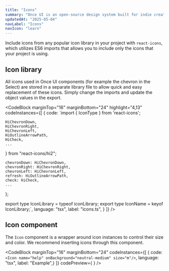 ```yaml
---
title: "Icons"
summary: "Once UI is an open-source design system built for indie creators, small teams, and startups to fuel the next generation of web applications."
updatedAt: "2025-05-04"
navLabel: "Icons"
navIcon: "learn"
---
```


Include icons from any popular icon library in your project with <SmartLink suffixIcon="arrowUpRight" href="https://react-icons.github.io/react-icons/">`react-icons`</SmartLink>, which utilizes ES6 imports that allows you to include only the icons that your project
is using.

## Icon library

All icons used in Once UI components (for example the chevron in the Select) are stored in
a separate library file to allow quick and easy replacement of these icons. Simply change
the imports and update the object values in the export.

<CodeBlock
  marginTop="16"
  marginBottom="24"
  highlight="4,13"
  codeInstances={[
  {
    code:
`import { IconType } from 'react-icons';

    HiChevronDown,
    HiChevronRight,
    HiChevronLeft,
    HiOutlineArrowPath,
    HiCheck,
    ...
} from "react-icons/hi2";

    chevronDown: HiChevronDown,
    chevronRight: HiChevronRight,
    chevronLeft: HiChevronLeft,
    refresh: HiOutlineArrowPath,
    check: HiCheck,
    ...
};

export type IconLibrary = typeof iconLibrary;
export type IconName = keyof IconLibrary;`,
    language: "tsx",
    label: "icons.ts",
  }
]} />

## Icon component

The <SmartLink suffixIcon="arrowUpRight" href="/once-ui/components/icon">`Icon`</SmartLink> component is a wrapper around icon instances to control their size and color. We recommend
inserting icons through this component.

<CodeBlock
  marginTop="16"
  marginBottom="24"
  codeInstances={[
    {
      code:
`<Icon
    name="help"
    onBackground="neutral-medium"
    size="m"/>`,
    language: "tsx",
    label: "Example",}
  ]}
  codePreview={<Row gap="24" wrap>
      <Icon name="rocket" size="m" />
      <Icon name="close" size="m" />
      <Icon name="check" size="m" />
      <Icon name="info" size="m" />
      <Icon name="warning" size="m" />
      <Icon name="chevronDown" size="m" />
      <Icon name="search" size="m" />
    </Row>}
/>